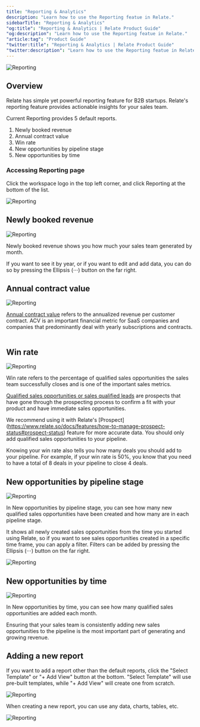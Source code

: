 ```yaml
---
title: "Reporting & Analytics"
description: "Learn how to use the Reporting featue in Relate."
sidebarTitle: "Reporting & Analytics"
"og:title": "Reporting & Analytics | Relate Product Guide"
"og:description": "Learn how to use the Reporting featue in Relate."
"article:tag": "Product Guide"
"twitter:title": "Reporting & Analytics | Relate Product Guide"
"twitter:description": "Learn how to use the Reporting featue in Relate."
---
```


![Reporting](/docs/images/features/reporting.png)

## Overview

Relate has simple yet powerful reporting feature for B2B startups. Relate's reporting feature provides actionable insights for your sales team.

Current Reporting provides 5 default reports.

1. Newly booked revenue
2. Annual contract value
3. Win rate
4. New opportunities by pipeline stage
5. New opportunities by time

### Accessing Reporting page

Click the workspace logo in the top left corner, and click Reporting at the bottom of the list. 

![Reporting](/docs/images/features/enter-reporting.png)

## Newly booked revenue

![Reporting](/docs/images/features/newly-booked-revenue.png)

Newly booked revenue shows you how much your sales team generated by month.

If you want to see it by year, or if you want to edit and add data, you can do so by pressing the Ellipsis (⋅⋅⋅) button on the far right. 

## Annual contract value

![Reporting](/docs/images/features/annual-contract-value.png)

[Annual contract value](https://www.relate.so/docs/wiki/acv) refers to the annualized revenue per customer contract. ACV is an important financial metric for SaaS companies and companies that predominantly deal with yearly subscriptions and contracts.
​
## Win rate

![Reporting](/docs/images/features/win-rate.png)

Win rate refers to the percentage of qualified sales opportunities the sales team successfully closes and is one of the important sales metrics.

[Qualified sales opportunities or sales qualified leads](https://www.relate.so/docs/wiki/sql) are prospects that have gone through the prospecting process to confirm a fit with your product and have immediate sales opportunities.

We recommend using it with Relate's [Prospect] (https://www.relate.so/docs/features/how-to-manage-prospect-status#prospect-status) feature for more accurate data. You should only add qualified sales opportunities to your pipeline. 

Knowing your win rate also tells you how many deals you should add to your pipeline. For example, if your win rate is 50%, you know that you need to have a total of 8 deals in your pipeline to close 4 deals. 

## New opportunities by pipeline stage

![Reporting](/docs/images/features/new-opportunities-by-pipeline-stage.png)

In New opportunities by pipeline stage, you can see how many new qualified sales opportunities have been created and how many are in each pipeline stage.

It shows all newly created sales opportunities from the time you started using Relate, so if you want to see sales opportunities created in a specific time frame, you can apply a filter. Filters can be added by pressing the Ellipsis (⋅⋅⋅) button on the far right. 

![Reporting](/docs/images/features/ellipsis.png)

## New opportunities by time

![Reporting](/docs/images/features/new-opportunities-by-time.png)

In New opportunities by time, you can see how many qualified sales opportunities are added each month.

Ensuring that your sales team is consistently adding new sales opportunities to the pipeline is the most important part of generating and growing revenue. 

## Adding a new report

If you want to add a report other than the default reports, click the "Select Template" or "+ Add View" button at the bottom. "Select Template" will use pre-built templates, while "+ Add View" will create one from scratch. 

![Reporting](/docs/images/features/add-new-reports.png)

When creating a new report, you can use any data, charts, tables, etc.

![Reporting](/docs/images/features/add-new-reports2.png)